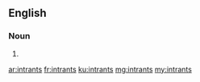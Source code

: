 ==English==

===Noun===
{{head|en|plural}}

# {{plural of|intrant|lang=en}}

[[ar:intrants]]
[[fr:intrants]]
[[ku:intrants]]
[[mg:intrants]]
[[my:intrants]]